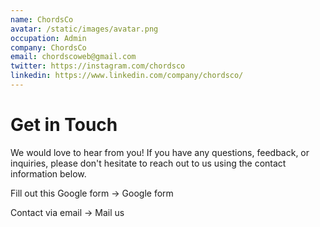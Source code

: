 ```yaml
---
name: ChordsCo
avatar: /static/images/avatar.png
occupation: Admin
company: ChordsCo
email: chordscoweb@gmail.com
twitter: https://instagram.com/chordsco
linkedin: https://www.linkedin.com/company/chordsco/
---
```


Get in Touch
============

We would love to hear from you! If you have any questions, feedback, or inquiries, please don't hesitate to reach out to us using the contact information below.

Fill out this Google form →  Google form

Contact via email →  Mail us
